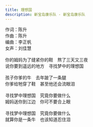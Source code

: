 ```yaml
---
title: 理想国
description: 新宝岛康乐队 - 新宝岛康乐队
---
```


作词：陈升<br />作曲：陈升<br />编曲：李正帆<br />女声：刘佳慧<br /><br />你的姆妈为了缝紧你的鞋　熬了三天又三夜<br />说你要到遥远的地方　寻找梦中的理想国<br /><br />孩子你爹的牛　去年跛了一条腿<br />你爹给牠穿了鞋　甚至他还会流眼泪<br /><br />寻找梦中理想国　究竟你要做什么<br />姆妈送你到江边　你可不要合上眼<br /><br />寻找梦中理想国　究竟你要做什么<br />就算你是一条牛　也该知道忍住泪
